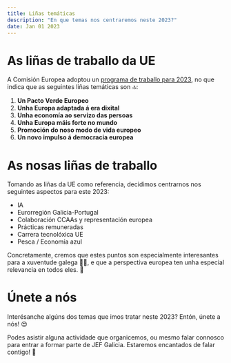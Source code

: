 ```yaml
---
title: Liñas temáticas
description: "En que temas nos centraremos neste 2023?"
date: Jan 01 2023
---
```


# As liñas de traballo da UE

A Comisión Europea adoptou un [programa de traballo para 2023](https://ec.europa.eu/commission/presscorner/detail/es/IP_22_6224), no que indica que as seguintes liñas temáticas son 🔝:

1. **Un Pacto Verde Europeo**
2. **Unha Europa adaptada á era dixital**
3. **Unha economía ao servizo das persoas**
4. **Unha Europa máis forte no mundo**
5. **Promoción do noso modo de vida europeo**
6. **Un novo impulso á democracia europea**

# As nosas liñas de traballo

Tomando as liñas da UE como referencia, decidimos centrarnos nos seguintes aspectos para este 2023:

- IA
- Eurorregión Galicia-Portugal
- Colaboración CCAAs y representación europea
- Prácticas remuneradas
- Carrera tecnolóxica UE
- Pesca / Economía azul

Concretamente, cremos que estes puntos son especialmente interesantes para a xuventude galega 🙍‍♂️, e que a perspectiva europea ten unha especial relevancia en todos eles. 🙌

# Únete a nós

Interésanche algúns dos temas que imos tratar neste 2023? Entón, únete a nós! 😍

Podes asistir alguna actividade que organicemos, ou mesmo falar connosco para entrar a formar parte de JEF Galicia. Estaremos encantados de falar contigo! 🥰